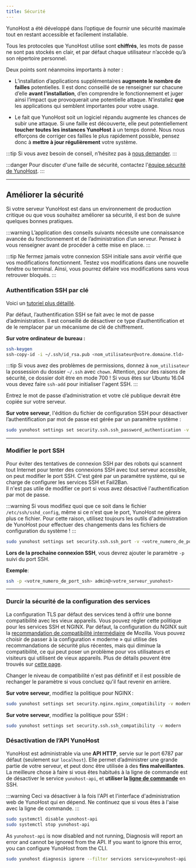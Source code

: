 ```yaml
---
title: Sécurité
---
```


YunoHost a été développé dans l’optique de fournir une sécurité maximale tout en restant accessible et facilement installable.

Tous les protocoles que YunoHost utilise sont **chiffrés**, les mots de passe ne sont pas stockés en clair, et par défaut chaque utilisateur n’accède qu’à son répertoire personnel.

Deux points sont néanmoins importants à noter :

- L’installation d’applications supplémentaires **augmente le nombre de failles** potentielles. Il est donc conseillé de se renseigner sur chacune d’elle **avant l’installation**, d’en comprendre le fonctionnement et juger ainsi l’impact que provoquerait une potentielle attaque. N’installez **que** les applications qui semblent importantes pour votre usage.

- Le fait que YunoHost soit un logiciel répandu augmente les chances de subir une attaque. Si une faille est découverte, elle peut potentiellement **toucher toutes les instances YunoHost** à un temps donné. Nous nous efforçons de corriger ces failles le plus rapidement possible, pensez donc à **mettre à jour régulièrement** votre système.

:::tip
Si vous avez besoin de conseil, n’hésitez pas à [nous demander](/community/help).
:::

:::danger
<FAIcon icon="fa-shield"/> Pour discuter d'une faille de sécurité, contactez l'[équipe sécurité de YunoHost](/community/security_team).
:::

---

## Améliorer la sécurité

Si votre serveur YunoHost est dans un environnement de production critique ou que vous souhaitez améliorer sa sécurité, il est bon de suivre quelques bonnes pratiques.

:::warning
L’application des conseils suivants nécessite une connaissance avancée du fonctionnement et de l’administration d’un serveur. Pensez à vous renseigner avant de procéder à cette mise en place.
:::

:::tip
Ne fermez jamais votre connexion SSH initiale sans avoir vérifié que vos modifications fonctionnent. Testez vos modifications dans une nouvelle fenêtre ou terminal. Ainsi, vous pourrez défaire vos modifications sans vous retrouver bloqués.
:::

### Authentification SSH par clé

Voici un [tutoriel plus détaillé](http://doc.ubuntu-fr.org/ssh#authentification_par_un_systeme_de_cles_publiqueprivee).

Par défaut, l’authentification SSH se fait avec le mot de passe d’administration. Il est conseillé de désactiver ce type d’authentification et de le remplacer par un mécanisme de clé de chiffrement.

**Sur votre ordinateur de bureau :**

```bash
ssh-keygen
ssh-copy-id -i ~/.ssh/id_rsa.pub <nom_utilisateur@votre.domaine.tld>
```

:::tip
Si vous avez des problèmes de permissions, donnez à `nom_utilisateur` la possession du dossier `~/.ssh` avec `chown`. Attention, pour des raisons de sécurité, ce dossier doit être en mode 700 !
Si vous êtes sur Ubuntu 16.04 vous devez faire  `ssh-add` pour initialiser l'agent SSH.
:::

Entrez le mot de passe d’administration et votre clé publique devrait être copiée sur votre serveur.

**Sur votre serveur**, l'édition du fichier de configuration SSH pour désactiver l’authentification par mot de passe est gérée par un paramètre système :

```bash
sudo yunohost settings set security.ssh.ssh_password_authentication -v no
```

---

### Modifier le port SSH

Pour éviter des tentatives de connexion SSH par des robots qui scannent tout Internet pour tenter des connexions SSH avec tout serveur accessible, on peut modifier le port SSH.
C'est géré par un paramètre système, qui se charge de configurer les services SSH et Fail2Ban.  
Il n'est pas utile de modifier ce port si vous avez désactivé l'authentification par mot de passe.

:::warning
Si vous modifiez quoi que ce soit dans le fichier `/etc/ssh/sshd_config`, même si ce n'est que le port, YunoHost ne gérera plus ce fichier. Pour cette raison, utilisez toujours les outils d'administration de YunoHost pour effectuer des changements dans les fichiers de configuration du système !
:::

```bash
sudo yunohost settings set security.ssh.ssh_port -v <votre_numero_de_port_ssh>
```

**Lors de la prochaine connexion SSH**, vous devrez ajouter le paramètre `-p` suivi du port SSH.

**Exemple**:

```bash
ssh -p <votre_numero_de_port_ssh> admin@<votre_serveur_yunohost>
```

---

### Durcir la sécurité de la configuration des services

La configuration TLS par défaut des services tend à offrir une bonne compatibilité avec les vieux appareils. Vous pouvez régler cette politique pour les services SSH et NGINX. Par défaut, la configuration du NGINX suit la [recommandation de compatibilité intermédiaire](https://wiki.mozilla.org/Security/Server_Side_TLS#Intermediate_compatibility_.28default.29) de Mozilla. Vous pouvez choisir de passer à la configuration « moderne » qui utilise des recommandations de sécurité plus récentes, mais qui diminue la compatibilité, ce qui peut poser un problème pour vos utilisateurs et visiteurs qui utilisent de vieux appareils. Plus de détails peuvent être trouvés sur [cette page](https://wiki.mozilla.org/Security/Server_Side_TLS#Modern_compatibility).

Changer le niveau de compatibilité n'est pas définitif et il est possible de rechanger le paramètre si vous concluez qu'il faut revenir en arrière.

**Sur votre serveur**, modifiez la politique pour NGINX :

```bash
sudo yunohost settings set security.nginx.nginx_compatibility -v modern
```

**Sur votre serveur**, modifiez la politique pour SSH :

```bash
sudo yunohost settings set security.ssh.ssh_compatibility -v modern
```

### Désactivation de l’API YunoHost

YunoHost est administrable via une **API HTTP**, servie sur le port 6787 par défaut (seulement sur `localhost`).
Elle permet d’administrer une grande partie de votre serveur, et peut donc être utilisée à des **fins malveillantes**.
La meilleure chose à faire si vous êtes habitués à la ligne de commande est de désactiver le service `yunohost-api`, et **utiliser la [ligne de commande](/admin/command_line)** en SSH.

:::warning
Ceci va désactiver à la fois l'API et l'interface d'administration web de YunoHost qui en dépend.
Ne continuez que si vous êtes à l'aise avec la ligne de commande.
:::

```bash
sudo systemctl disable yunohost-api
sudo systemctl stop yunohost-api
```

As `yunohost-api` is now disabled and not running, Diagnosis will report an error and cannot be ignored from the API.
If you want to ignore this error, you can configure YunoHost from the CLI.

```bash
sudo yunohost diagnosis ignore --filter services service=yunohost-api
```
